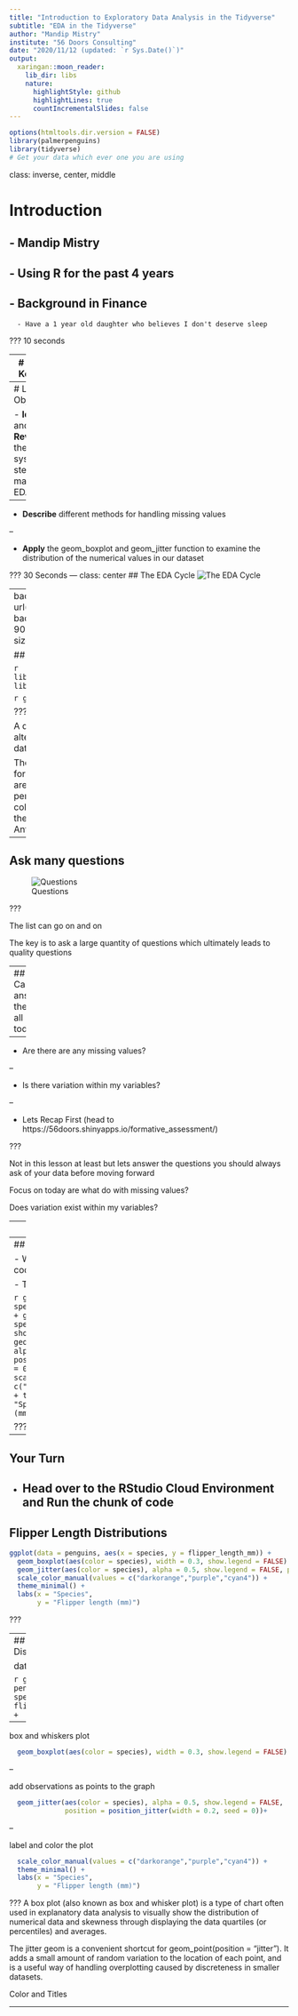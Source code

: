 ```yaml
---
title: "Introduction to Exploratory Data Analysis in the Tidyverse"
subtitle: "EDA in the Tidyverse"
author: "Mandip Mistry"
institute: "56 Doors Consulting"
date: "2020/11/12 (updated: `r Sys.Date()`)"
output:
  xaringan::moon_reader:
    lib_dir: libs
    nature:
      highlightStyle: github
      highlightLines: true 
      countIncrementalSlides: false
---
```

```r
options(htmltools.dir.version = FALSE)
library(palmerpenguins)
library(tidyverse)
# Get your data which ever one you are using 
```
class: inverse, center, middle

# Introduction
       - Mandip Mistry
--
       - Using R for the past 4 years
--
      - Background in Finance
--
      - Have a 1 year old daughter who believes I don't deserve sleep

???
10 seconds

---
# House Keeping

Open the below links in three different tabs in your browser

 - [Slides](https://eda-in-r.netlify.app/)
 
 - [A quiz to check your understanding](https://56doors.shinyapps.io/formative_assessment/)
 
 - [RStudio Cloud Environment to follow along as I code](https://rstudio.cloud/project/1970032)

???
10-15 seconds

Feel free to put your questions in the chat or use the raise hand function to speak
and ask a question

---
# Learning Objectives

 -  **Identify** and **Review** the three systematic steps that make up EDA
 
--

 - **Describe** different methods for handling missing values 
 
--

 - **Apply** the geom_boxplot and geom_jitter function to examine the distribution of the numerical values in our dataset


???
30 Seconds
---
class: center
## The EDA Cycle
![The EDA Cycle](edacycle.jpg)

---
background-image: url(img/penguins_hex.png)
background-position: 90% 5%
background-size: 10%

## Palmer Penguins

```r
library(palmerpenguins)
library(tidyverse)
```

```r
glimpse(penguins)
```

???

A data set that is an alternative to to the iris data set.

The dataset contain data for 344 penguins. There are 3 different species of penguins in this dataset, collected from 3 islands in the Palmer Archipelago, Antarctica.

---

## Ask many questions

![Questions](lotsofqs.jpg)


???

The list can go on and on

The key is to ask a large quantity of questions which ultimately leads to 
quality questions

---
## Can't answer them all today 

--
 
 -  Are there are any missing values?
 
--
 
 - Is there variation within my variables?
 
--

 - Lets Recap First (head to https://56doors.shinyapps.io/formative_assessment/)


???

Not in this lesson at least but lets answer the questions you should always ask of your data before moving forward

Focus on today are what do with missing values?

Does variation exist within my variables?
 
---
## Missing Values 

![Missing](missing.jpg)

[Click here RStudio Cloud](https://rstudio.cloud/project/1970032)
???

Live Coding
Move to Live Coding


---
## Flipper Length Distributions

 - What do you think the below code displays?
 
 - Type your answers in chat. 

```r
ggplot(data = penguins, aes(x = species, y = flipper_length_mm)) +
  geom_boxplot(aes(color = species), width = 0.3, show.legend = FALSE) +
  geom_jitter(aes(color = species), alpha = 0.5, show.legend = FALSE, position = position_jitter(width = 0.2, seed = 0)) +
  scale_color_manual(values = c("darkorange","purple","cyan4")) +
  theme_minimal() +
  labs(x = "Species",
       y = "Flipper length (mm)")
```

???
Now head over
---
## Your Turn

 -  Head over to the RStudio Cloud Environment and Run the chunk of code 
---

## Flipper Length Distributions


```r
ggplot(data = penguins, aes(x = species, y = flipper_length_mm)) +
  geom_boxplot(aes(color = species), width = 0.3, show.legend = FALSE) +
  geom_jitter(aes(color = species), alpha = 0.5, show.legend = FALSE, position = position_jitter(width = 0.2, seed = 0)) +
  scale_color_manual(values = c("darkorange","purple","cyan4")) +
  theme_minimal() +
  labs(x = "Species",
       y = "Flipper length (mm)")
```
???

---
## Flipper Length Distributions

data, x-axis, y-axis

```r
ggplot(data = penguins, aes(x = species, y = flipper_length_mm)) +
```  

--

box and whiskers plot

```r
  geom_boxplot(aes(color = species), width = 0.3, show.legend = FALSE) +
```

--

add observations as points to the graph 

```r
  geom_jitter(aes(color = species), alpha = 0.5, show.legend = FALSE, 
              position = position_jitter(width = 0.2, seed = 0))+
```

--

label and color the plot

```r
  scale_color_manual(values = c("darkorange","purple","cyan4")) +
  theme_minimal() +
  labs(x = "Species",
       y = "Flipper length (mm)")

```

???
A box plot (also known as box and whisker plot) is a type of chart often used in explanatory data analysis to visually show the distribution of numerical data and skewness through displaying the data quartiles (or percentiles) and averages.

The jitter geom is a convenient shortcut for geom_point(position = "jitter"). It adds a small amount of random variation to the location of each point, and is a useful way of handling overplotting caused by discreteness in smaller datasets.

Color and Titles

---
